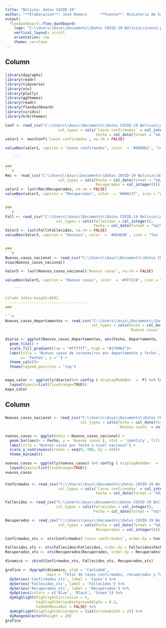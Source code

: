 ```yaml
---
title: "Bolivia: datos COVID-19"
author: '**Elaboración**: José Romero      **Fuente**: Ministerio de Salud     **Actualizado**: 20-05-2020'
output: 
  flexdashboard::flex_dashboard:
    logo: "C:\\Users\\Asus\\Documents\\Datos COVID-19 Bolivia\\icono3.png"
    vertical_layout: scroll
    orientation: row
    theme: cerulean
---
```

Column {data-height=110}
-------------------------------------
### 
```r
library(dygraphs)
library(readr)
library(tidyverse)
library(xts)
library(plotly)
library(ggthemes)
library(readr)
library(flexdashboard)
library(viridis)
library(hrbrthemes)

Conf <- read_csv("C:\\Users\\Asus\\Documents\\Datos COVID-19 Bolivia\\data\\Confirmados.csv", 
                        col_types = cols(`Casos confirmados` = col_integer(), 
                                         Fecha = col_date(format = "%d/%m/%Y")))
valor1 <- max(Conf$`Casos confirmados`, na.rm = FALSE)

valueBox(valor1, caption = "Casos confirmados", color  = '#5B89E2', "icon = fas fa-users")
         
    ```

### 
```r

Rec <- read_csv("C:\\Users\\Asus\\Documents\\Datos COVID-19 Bolivia\\data\\Recuperados.csv", 
                        col_types = cols(Fecha = col_date(format = "%d/%m/%Y"), 
                                         Recuperados = col_integer()))
valor2 <- last(Rec$Recuperados, na.rm = FALSE)
valueBox(valor2, caption = "Recuperados", color  = '#00AC37', icon = "glyphicon glyphicon-ok")
    ```

### 
```r
Fall <- read_csv("C:\\Users\\Asus\\Documents\\Datos COVID-19 Bolivia\\data\\Fallecidos.csv", 
                       col_types = cols(Fallecidos = col_integer(), 
                                        Fecha = col_date(format = "%d/%m/%Y")))
Valor3 <- last(Fall$Fallecidos, na.rm = FALSE)
valueBox(Valor3, caption = "Decesos", color  = '#8E8E8E', icon = "fas fa-ribbon")
    ```

### 
```r
Nuevos_casos_nacional <- read_csv("C:\\Users\\Asus\\Documents\\Datos COVID-19 Bolivia\\data\\Nuevos_casos_nacional.csv", col_types = cols(Fecha = col_date(format = "%d/%m/%Y"),`Nuevos casos` = col_integer()))
View(Nuevos_casos_nacional)

Valor5 <- last(Nuevos_casos_nacional$`Nuevos casos`, na.rm = FALSE)

valueBox(Valor5, caption = "Nuevos casos", color  = '#FFC519', icon = "fas fa-notes-medical")

    ```

Column {data-height=450}
-------------------------------------
### 

```r
Nuevos_casos_departamentos <- read_csv("C:\\Users\\Asus\\Documents\\Datos COVID-19 Bolivia/data/Nuevos_casos_departamentos.csv", 
                                       col_types = cols(Fecha = col_date(format = "%d/%m/%Y"), 
                                                        `Nuevos casos` = col_integer()))
                                                
diario <- ggplot(Nuevos_casos_departamentos, aes(Fecha, Departamento, fill=`Nuevos casos`)) + 
  geom_tile() + 
  scale_fill_gradient(low = "#ffffff", high = "#170062")+
  labs(title = 'Nuevos casos de coronavirus por departamento y fecha',
       x= 'Fechas', y ='') +
  theme_calc()+
  theme(legend.position = 'top')


mapa_calor <- ggplotly(diario)%>% config ( displayModeBar  =  F) %>% layout(xaxis=list(fixedrange=TRUE)) %>% 
  layout(yaxis=list(fixedrange=TRUE)) 
mapa_calor

```   

Column 
-------------------------------------
### 
    
```r
Nuevos_casos_nacional <- read_csv("C:\\Users\\Asus\\Documents\\Datos COVID-19 Bolivia\\data\\Nuevos_casos_nacional.csv", 
                                  col_types = cols(Fecha = col_date(format = "%d/%m/%Y"), 
                                                   `Nuevos casos` = col_integer()))

nuevos_casos <- ggplot(data = Nuevos_casos_nacional) +
  geom_bar(aes(x = Fecha, y = `Nuevos casos`), stat = 'identity', fill = '#000F8E')+
  labs(title = "Nuevos casos por fecha a nivel nacional") +
  scale_y_continuous(breaks = seq(0, 400, by = 50))+
  theme_minimal()

nuevos_casos <- ggplotly(nuevos_casos) %>% config ( displayModeBar  =  F ) %>% layout(xaxis=list(fixedrange=TRUE)) %>% 
  layout(yaxis=list(fixedrange=TRUE))  
nuevos_casos

```

### 
    
```r
Confirmados <- read_csv("C:\\Users\\Asus\\Documents\\Datos COVID-19 Bolivia\\data\\Confirmados.csv", 
                        col_types = cols(`Casos confirmados` = col_integer(), 
                                         Fecha = col_date(format = "%d/%m/%Y")))

Fallecidos <- read_csv("C:\\Users\\Asus\\Documents\\Datos COVID-19 Bolivia\\data\\Fallecidos.csv", 
                       col_types = cols(Fallecidos = col_integer(), 
                                        Fecha = col_date(format = "%d/%m/%Y")))

Recuperados <- read_csv("C:\\Users\\Asus\\Documents\\Datos COVID-19 Bolivia\\data\\Recuperados.csv", 
                        col_types = cols(Fecha = col_date(format = "%d/%m/%Y"), 
                                         Recuperados = col_integer()))

Confirmados_xts <- xts(Confirmados$`Casos confirmados`, order.by = Confirmados$Fecha, frequency = 1)

Fallecidos_xts <- xts(Fallecidos$Fallecidos, order.by = Fallecidos$Fecha, frequency = 1)
Recuperados_xts <- xts(Recuperados$Recuperados, order.by = Recuperados$Fecha, frequency = 1)

dinamico <- cbind(Confirmados_xts, Fallecidos_xts, Recuperados_xts)

grafico <- dygraph(dinamico, ylab = 'Cantidad',
                   main = 'Total de casos confirmados, recuperados y fallecidos') %>% 
  dySeries('Confirmados_xts', label = 'Casos') %>% 
  dySeries('Fallecidos_xts', label = 'Fallecidos') %>% 
  dySeries('Recuperados_xts', label = 'Recuperados') %>% 
  dyOptions(colors = c('Blue', 'Black', 'Green')) %>% 
  dyHighlight(highlightCircleSize = 5, 
              highlightSeriesBackgroundAlpha = 0.2,
              hideOnMouseOut = FALSE) %>% 
  dyHighlight(highlightSeriesOpts = list(strokeWidth = 2)) %>% 
  dyRangeSelector(height = 20)
grafico


```


